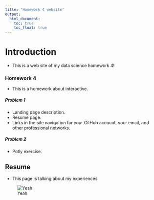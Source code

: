 ```yaml
---
title: "Homework 4 website"
output: 
  html_document:
    toc: true 
    toc_float: true 
---
```


# Introduction  
- This is a web site of my data science homework 4!   

### Homework 4
- This is a homework about interactive.  

##### Problem 1
- Landing page description.
- Resume page.
- Links in the site navigation for your GitHub account, your email, and other professional networks.

##### Problem 2
- Potly exercise.

## Resume
- This page is talking about my experiences

![Yeah](p8105_stickers.png)

